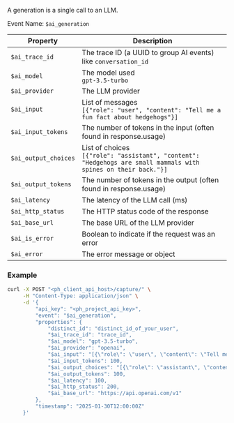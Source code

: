 A generation is a single call to an LLM.

Event Name: `$ai_generation`  

| Property | Description |
|----------|-------------|
| `$ai_trace_id` | The trace ID (a UUID to group AI events) like `conversation_id` |
| `$ai_model` | The model used <br/>`gpt-3.5-turbo` |
| `$ai_provider` | The LLM provider |
| `$ai_input` | List of messages <br/>`[{"role": "user", "content": "Tell me a fun fact about hedgehogs"}]` |
| `$ai_input_tokens` | The number of tokens in the input (often found in response.usage) |
| `$ai_output_choices` | List of choices <br/>`[{"role": "assistant", "content": "Hedgehogs are small mammals with spines on their back."}]` |
| `$ai_output_tokens` | The number of tokens in the output (often found in response.usage) |
| `$ai_latency` | The latency of the LLM call (ms) |
| `$ai_http_status` | The HTTP status code of the response |
| `$ai_base_url` | The base URL of the LLM provider |
| `$ai_is_error` | Boolean to indicate if the request was an error |
| `$ai_error` | The error message or object | 

### Example
```bash
curl -X POST "<ph_client_api_host>/capture/" \
     -H "Content-Type: application/json" \
     -d '{
         "api_key": "<ph_project_api_key>",
         "event": "$ai_generation",
         "properties": {
             "distinct_id": "distinct_id_of_your_user",
             "$ai_trace_id": "trace_id",
             "$ai_model": "gpt-3.5-turbo",
             "$ai_provider": "openai",
             "$ai_input": "[{\"role\": \"user\", \"content\": \"Tell me a fun fact about hedgehogs\"}]",
             "$ai_input_tokens": 100,
             "$ai_output_choices": "[{\"role\": \"assistant\", \"content\": \"Hedgehogs are small mammals with spines on their back.\"}]",
             "$ai_output_tokens": 100,
             "$ai_latency": 100,
             "$ai_http_status": 200,
             "$ai_base_url": "https://api.openai.com/v1"
         },
         "timestamp": "2025-01-30T12:00:00Z"
     }'

```